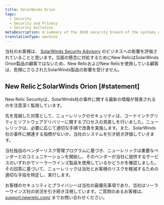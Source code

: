 ```yaml
---
title: SolarWinds Orion
tags:
  - Security
  - Security and Privacy
  - Security bulletins
metaDescription: A summary of the 2020 security breach of the systems of SolarWinds Orion and New Relic's response.
translationType: machine
---
```


当社のお客様は、 [SolarWinds Security Advisory](https://www.solarwinds.com/securityadvisory) のビジネスへの影響を評価されていることと思います。当面の懸念に対処するためにNew RelicはSolarWinds Orion製品の顧客ではないため、New RelicおよびNew Relicを使用している顧客は、危険にさらされたSolarWinds製品の影響を受けません。

## New RelicとSolarWinds Orion [#statement]

New Relic Securityは、SolarWinds社の事件に関する最新の情報が発表されるのを注意深く監視しています。

先を見越した対策として、ニューレリックのセキュリティは、コードインテグリティとソフトウェアデリバリーに関するプロセスの見直しを行いました。ニューレリックは、必要に応じて適切な手順で改善を実施します。また、SolarWinds社の事件に関連する指標がないか、当社のシステムを引き続き評価していきます。

当社独自のベンダーリスク管理プログラムに基づき、ニューレリックは重要なベンダーとのコミュニケーションを開始し、そのベンダーが当社に提供するサービスのいずれかでソーラーウインズ製品を使用しているかどうかを確認しました。その回答に基づいて、ニューレリックは当社とお客様のリスクを軽減するための適切な手段を特定し、実行します。

お客様のセキュリティとプライバシーは当社の最優先事項であり、当社はソーラーウインズ社の状況を引き続き注視しています。ご質問のあるお客様は、 [support.newrelic.com/](https://support.newrelic.com/) までお問い合わせください。